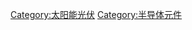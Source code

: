 {{catmore|太阳能电池}}
{{Commonscat|Solar cells}}

[[Category:太阳能光伏|Category:太阳能光伏]]
[[Category:半导体元件|Category:半导体元件]]